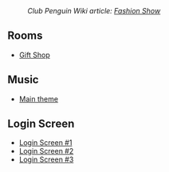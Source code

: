 :''Club Penguin Wiki article: [[clubpenguinwiki:Fashion Show|Fashion Show]]''

==Rooms==
*[[Media:FashionShowShop.swf|Gift Shop]]

==Music==
*[[Media:Music321.swf|Main theme]]

==Login Screen==
*[[Media:FashionShowPreStartBillboards.swf|Login Screen #1]]
*[[Media:FashionShowMemberStartBillboards.swf|Login Screen #2]]
*[[Media:FashionShowStartBillboards.swf|Login Screen #3]]

{{Events}}